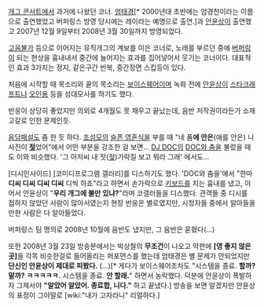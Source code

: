 [[개그 콘서트]]에서 과거에 나왔던 코너. [[엄태경]][* 2000년대 초반에는 엄경천이라는 이름으로 출연했었고 버퍼링스 방영 당시에는 레이라는 예명으로 출연.]과 [[안윤상]]이 출연했고 2007년 12월 9일부터 2008년 3월 30일까지 방영되었다.

[[고음불가]] 등으로 이어지는 뮤직개그의 계보를 이은 코너로, 노래를 부르던 중에 [[버퍼링]]이 되는 현상을 흉내내서 중간에 늘어지는 효과를 집어넣어서 웃기는 코너이다. 대표적인 효과 3가지는 정지, 같은구간 반복, 중간장면 스킵등이 있다.

처음에 시작할 때 목소리와 끝의 목소리는 [[보이스웨어]]이며 녹화 전에 [[안윤상]]이 [[스타크래프트]]나 [[오인용]] 등을 성대모사를 하기도 했다.

반응이 상당히 좋았지만 의외로 4개월도 못 채우고 끝났는데, 음반 저작권이라든가 소재 고갈로 인한 문제인듯.

[[음담패설]]도 좀 한 듯 하다. [[조성모]]의 [[슬픈 영혼식]]을 부를 때 "네 품'''에 안은'''(애를 안은) 니 사진이 '''[[젖]]'''었어"에서 어떤 부분을 강조한 걸 보면... [[DJ DOC]]의 [[DOC와 춤을]] 불렀을 때도 이와 비슷했다. '그 아저씨 내 젓([[젖]])가락질 보고 뭐라 그래' 에서도...

[디시인사이드] [코미디프로그램 갤러리]를 디스하기도 했다. 'DOC와 춤을'에서 "한마'''디씨 디씨 디씨 디씨''' 디씩 하죠"라고 하면서 손가락으로 [[키보드]]를 치는 흉내를 냈고, 이어서 안윤상이 "'''우리 개그에 불만 있냐?'''"라며 코갤러들을 디스했다. 관객들 중 디시를 접하지 않았던 사람이 많아서였는지 현장 반응은 별로였지만, 시청자들 중에서 알아들을만한 사람은 다 알아들었다.

버퍼링스 팀 명의로 2008년 10월에 음반도 냈지만, 그 음반은 묻혔다(...)

또한 2008년 3월 23일 방송분에서는 박상철의 '''무조건'''이 나오고 막판에 '''[영 좋지 않은 곳]'''을 각목 비슷한걸로 들어올리는 퍼포먼스를 했는데 엄태경은 별 문제가 안되었지만 '''단신인 안윤상이 제대로 피봤다.''' (...)[* 게다가 보이스웨어조차도 "시스템을 종료. '''할까? 말까?''' '''ㅋㅋㅋㅋㅋ.''' 시스템을 종료. '''안 할래.'''" 하면서 농락했다. 덕분에 안윤상이 폭발하자 그제서야 '''"알았어 알았어. 종료합, 니다."''' 하고 끝냈다.] 방송을 보면 알겠지만 안윤상의 표정이 그야말로 [wiki:"내가 고자라니" 리얼하다.]
